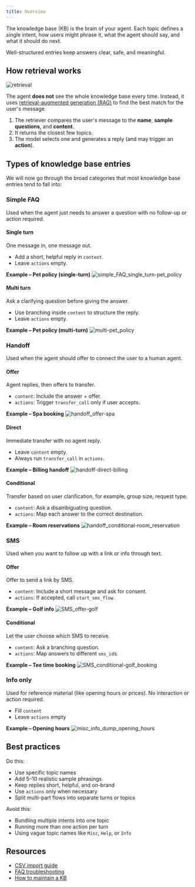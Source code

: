 ```yaml
---
title: Overview
---
```


The knowledge base (KB) is the brain of your agent. Each topic defines a single intent, how users might phrase it, what the agent should say, and what it should do next.

Well-structured entries keep answers clear, safe, and meaningful.

## How retrieval works

![retrieval](/images/kb-rag-ven.png)

The agent **does not** see the whole knowledge base every time. Instead, it uses [retrieval-augmented generation (RAG)](/knowledge-base/RAG/introduction) to find the best match for the user's message.

1. The retriever compares the user's message to the **name**, **sample questions**, and **content**.
2. It returns the closest few topics.
3. The model selects one and generates a reply (and may trigger an **action**).

## Types of knowledge base entries

We will now go through the broad categories that most knowledge base entries tend to fall into:

### Simple FAQ

Used when the agent just needs to answer a question with no follow-up or action required.

#### Single turn

One message in, one message out.

- Add a short, helpful reply in `content`.
- Leave `actions` empty.

**Example – Pet policy (single-turn)**
![simple_FAQ_single_turn-pet_policy](/images/kb-single-turn-pet-policy.png)

#### Multi turn

Ask a clarifying question before giving the answer.

- Use branching inside `content` to structure the reply.
- Leave `actions` empty.

**Example – Pet policy (multi-turn)**
![multi-pet_policy](/images/kb-multi.png)

### Handoff

Used when the agent should offer to connect the user to a human agent.

#### Offer

Agent replies, then offers to transfer.

- `content`: Include the answer + offer.
- `actions`: Trigger `transfer_call` only if user accepts.

**Example – Spa booking**
![handoff_offer-spa](/images/kb-handoff-spa.png)

#### Direct

Immediate transfer with no agent reply.

- Leave `content` empty.
- Always run `transfer_call` in `actions`.

**Example – Billing handoff**
![handoff-direct-billing](/images/kb-direct-billing.png)

#### Conditional

Transfer based on user clarification, for example, group size, request type.

- `content`: Ask a disambiguating question.
- `actions`: Map each answer to the correct destination.

**Example – Room reservations**
![handoff_conditional-room_reservation](/images/kb-handoff-conditional.png)

### SMS

Used when you want to follow up with a link or info through text.

#### Offer

Offer to send a link by SMS.

- `content`: Include a short message and ask for consent.
- `actions`: If accepted, call `start_sms_flow`.

**Example – Golf info**
![SMS_offer-golf](/images/kb-handoff-sms.png)

#### Conditional

Let the user choose which SMS to receive.

- `content`: Ask a branching question.
- `actions`: Map answers to different `sms_id`s.

**Example – Tee time booking**
![SMS_conditional-golf_booking](/images/kb-sms-conditional.png)

### Info only

Used for reference material (like opening hours or prices). No interaction or action required.

- Fill `content`
- Leave `actions` empty

**Example – Opening hours**
![misc_info_dump_opening_hours](/images/kb-misc-info.png)

## Best practices

Do this:
- Use specific topic names
- Add 5–10 realistic sample phrasings
- Keep replies short, helpful, and on-brand
- Use `actions` only when necessary
- Split multi-part flows into separate turns or topics

Avoid this:
- Bundling multiple intents into one topic
- Running more than one action per turn
- Using vague topic names like `Misc`, `Help`, or `Info`

## Resources

- [CSV import guide](/essentials/csv-imports)
- [FAQ troubleshooting](/troubleshoot/faq)
- [How to maintain a KB](/maintain/knowledge-base)